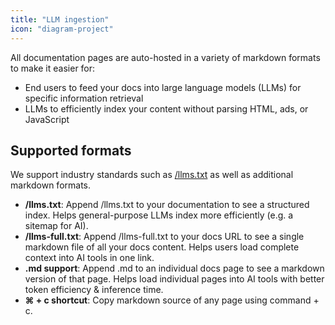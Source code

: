 ```yaml
---
title: "LLM ingestion"
icon: "diagram-project"
---
```


All documentation pages are auto-hosted in a variety of markdown formats to make it easier for:
- End users to feed your docs into large language models (LLMs) for specific information retrieval
- LLMs to efficiently index your content without parsing HTML, ads, or JavaScript

## Supported formats
We support industry standards such as [/llms.txt](https://llmstxt.org) as well as additional markdown formats. 
- **/llms.txt**: Append /llms.txt to your documentation to see a structured index. Helps general-purpose LLMs index more efficiently (e.g. a sitemap for AI).
- **/llms-full.txt**: Append /llms-full.txt to your docs URL to see a single markdown file of all your docs content. Helps users load complete context into AI tools in one link.
- **.md support**: Append .md to an individual docs page to see a markdown version of that page. Helps load individual pages into AI tools with better token efficiency & inference time.
- **⌘ + c shortcut**: Copy markdown source of any page using command + c.